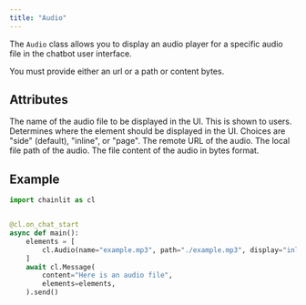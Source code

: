 ```yaml
---
title: "Audio"
---
```


The `Audio` class allows you to display an audio player for a specific audio file in the chatbot user interface.

You must provide either an url or a path or content bytes.

## Attributes

<ParamField path="name" type="str">
  The name of the audio file to be displayed in the UI. This is shown to users.
</ParamField>

<ParamField path="display" type="ElementDisplay" optional>
  Determines where the element should be displayed in the UI. Choices are "side"
  (default), "inline", or "page".
</ParamField>

<ParamField path="url" type="str" optional>
  The remote URL of the audio.
</ParamField>

<ParamField path="path" type="str" optional>
  The local file path of the audio.
</ParamField>

<ParamField path="content" type="bytes" optional>
  The file content of the audio in bytes format.
</ParamField>

## Example

```python
import chainlit as cl


@cl.on_chat_start
async def main():
    elements = [
        cl.Audio(name="example.mp3", path="./example.mp3", display="inline"),
    ]
    await cl.Message(
        content="Here is an audio file",
        elements=elements,
    ).send()
```
